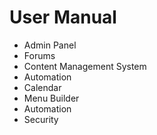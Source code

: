 
# User Manual

- <Link href="/user-manual/admin-panel">Admin Panel</Link>
- <Link href="/user-manual/forum">Forums</Link>
- <Link href="/user-manual/cms">Content Management System</Link>
- <Link href="/user-manual/automation">Automation</Link>
- <Link href="/user-manual/calendar">Calendar</Link>
- <Link href="/user-manual/menu-builder">Menu Builder</Link>
- <Link href="/user-manual/automation">Automation</Link>
- <Link href="/user-manual/security">Security</Link>
